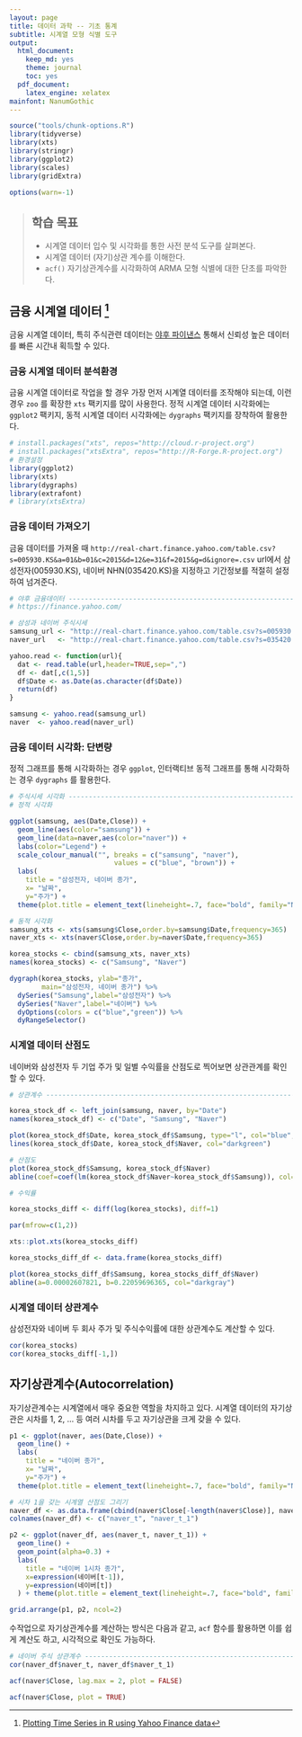 ```yaml
---
layout: page
title: 데이터 과학 -- 기초 통계
subtitle: 시계열 모형 식별 도구
output:
  html_document: 
    keep_md: yes
    theme: journal
    toc: yes
  pdf_document:
    latex_engine: xelatex
mainfont: NanumGothic
---
```



```r
source("tools/chunk-options.R") 
library(tidyverse)
library(xts)
library(stringr)
library(ggplot2)
library(scales)
library(gridExtra)

options(warn=-1)

```
> ## 학습 목표 {.objectives}
>
> * 시계열 데이터 입수 및 시각화를 통한 사전 분석 도구를 살펴본다.
> * 시계열 데이터 (자기)상관 계수를 이해한다.
> * `acf()` 자기상관계수를 시각화하여 ARMA 모형 식별에 대한 단초를 파악한다.


## 금융 시계열 데이터 [^yahoo-finance-data]

금융 시계열 데이터, 특히 주식관련 데이터는 [야후 파이낸스](https://finance.yahoo.com/) 통해서 신뢰성 높은 데이터를 
빠른 시간내 획득할 수 있다.

[^yahoo-finance-data]: [Plotting Time Series in R using Yahoo Finance data](http://blog.revolutionanalytics.com/2015/08/plotting-time-series-in-r.html)


### 금융 시계열 데이터 분석환경

금융 시계열 데이터로 작업을 할 경우 가장 먼저 시계열 데이터를 조작해야 되는데,
이런 경우 `zoo` 를 확장한 `xts` 팩키지를 많이 사용한다. 
정적 시계열 데이터 시각화에는 `ggplot2` 팩키지, 동적 시계열 데이터 시각화에는 `dygraphs` 팩키지를 장착하여 활용한다.

``` r
# install.packages("xts", repos="http://cloud.r-project.org")
# install.packages("xtsExtra", repos="http://R-Forge.R-project.org")
# 환경설정 
library(ggplot2)
library(xts)
library(dygraphs)
library(extrafont)
# library(xtsExtra)
```

### 금융 데이터 가져오기

금융 데이터를 가져올 때 `http://real-chart.finance.yahoo.com/table.csv?s=005930.KS&a=01&b=01&c=2015&d=12&e=31&f=2015&g=d&ignore=.csv` 
url에서 삼성전자(005930.KS), 네이버 NHN(035420.KS)을 지정하고 기간정보를 적절히 설정하여 넘겨준다.

``` r
# 야후 금융데이터 -----------------------------------------------------------
# https://finance.yahoo.com/

# 삼성과 네이버 주식시세
samsung_url <- "http://real-chart.finance.yahoo.com/table.csv?s=005930.KS&a=00&b=01&c=2016&d=11&e=31&f=2016&g=d&ignore=.csv"
naver_url   <- "http://real-chart.finance.yahoo.com/table.csv?s=035420.KS&a=00&b=01&c=2016&d=11&e=31&f=2016&g=d&ignore=.csv"

yahoo.read <- function(url){
  dat <- read.table(url,header=TRUE,sep=",")
  df <- dat[,c(1,5)]
  df$Date <- as.Date(as.character(df$Date))
  return(df)
}

samsung <- yahoo.read(samsung_url)
naver  <- yahoo.read(naver_url)
```

### 금융 데이터 시각화: 단변량

정적 그래프를 통해 시각화하는 경우 `ggplot`, 인터랙티브 동적 그래프를 통해 시각화하는 경우 `dygraphs` 를 활용한다.

``` r
# 주식시세 시각화 -------------------------------------------------------------
# 정적 시각화

ggplot(samsung, aes(Date,Close)) + 
  geom_line(aes(color="samsung")) +
  geom_line(data=naver,aes(color="naver")) +
  labs(color="Legend") +
  scale_colour_manual("", breaks = c("samsung", "naver"),
                          values = c("blue", "brown")) +
  labs(
    title = "삼성전자, 네이버 종가",
    x= "날짜",
    y="주가") + 
  theme(plot.title = element_text(lineheight=.7, face="bold", family="NanumGothic"))

# 동적 시각화
samsung_xts <- xts(samsung$Close,order.by=samsung$Date,frequency=365)
naver_xts <- xts(naver$Close,order.by=naver$Date,frequency=365)

korea_stocks <- cbind(samsung_xts, naver_xts)
names(korea_stocks) <- c("Samsung", "Naver")

dygraph(korea_stocks, ylab="종가", 
        main="삼성전자, 네이버 종가") %>%
  dySeries("Samsung",label="삼성전자") %>%
  dySeries("Naver",label="네이버") %>%
  dyOptions(colors = c("blue","green")) %>%
  dyRangeSelector()
```

### 시계열 데이터 산점도

네이버와 삼성전자 두 기업 주가 및 일별 수익률을 산점도로 찍어보면 상관관계를 확인할 수 있다.

``` r
# 상관계수 -------------------------------------------------------------------

korea_stock_df <- left_join(samsung, naver, by="Date")
names(korea_stock_df) <- c("Date", "Samsung", "Naver")

plot(korea_stock_df$Date, korea_stock_df$Samsung, type="l", col="blue", ylim = c(100000, 2000000), main="삼성전자, 네이버 종가")
lines(korea_stock_df$Date, korea_stock_df$Naver, col="darkgreen")

# 산점도
plot(korea_stock_df$Samsung, korea_stock_df$Naver)
abline(coef=coef(lm(korea_stock_df$Naver~korea_stock_df$Samsung)), col="darkgray")

# 수익률

korea_stocks_diff <- diff(log(korea_stocks), diff=1)

par(mfrow=c(1,2))

xts::plot.xts(korea_stocks_diff)

korea_stocks_diff_df <- data.frame(korea_stocks_diff)

plot(korea_stocks_diff_df$Samsung, korea_stocks_diff_df$Naver)
abline(a=0.00002607821, b=0.22059696365, col="darkgray")
```

### 시계열 데이터 상관계수

삼성전자와 네이버 두 회사 주가 및 주식수익률에 대한 상관계수도 계산할 수 있다.

``` r
cor(korea_stocks)
cor(korea_stocks_diff[-1,])
```

## 자기상관계수(Autocorrelation)

자기상관계수는 시계열에서 매우 중요한 역할을 차지하고 있다.
시계열 데이터의 자기상관은 시차를 1, 2, ... 등 여러 시차를 두고 자기상관을 크게 갖을 수 있다.

``` r

p1 <- ggplot(naver, aes(Date,Close)) + 
  geom_line() +
  labs(
    title = "네이버 종가",
    x= "날짜",
    y="주가") + 
  theme(plot.title = element_text(lineheight=.7, face="bold", family="NanumGothic"))

# 시차 1을 갖는 시계열 산점도 그리기
naver_df <- as.data.frame(cbind(naver$Close[-length(naver$Close)], naver$Close[-1]))
colnames(naver_df) <- c("naver_t", "naver_t_1")

p2 <- ggplot(naver_df, aes(naver_t, naver_t_1)) + 
  geom_line() +
  geom_point(alpha=0.3) +
  labs(
    title = "네이버 1시차 종가",
    x=expression(네이버[t-1]),
    y=expression(네이버[t])
  ) + theme(plot.title = element_text(lineheight=.7, face="bold", family="NanumGothic"))

grid.arrange(p1, p2, ncol=2)
```

수작업으로 자기상관계수를 계산하는 방식은 다음과 같고, `acf` 함수를 활용하면 이를 쉽게 계산도 하고,
시각적으로 확인도 가능하다.


``` r
# 네이버 주식 상관계수 ------------------------------------------------------------------------------
cor(naver_df$naver_t, naver_df$naver_t_1)

acf(naver$Close, lag.max = 2, plot = FALSE)

acf(naver$Close, plot = TRUE)
```



